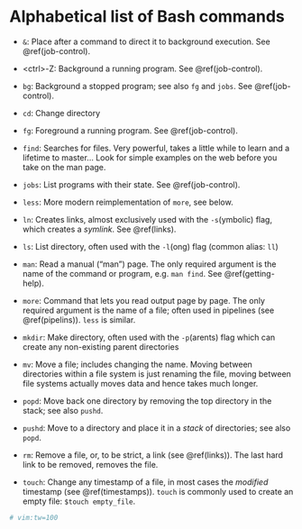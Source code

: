 # Alphabetical list of Bash commands

- `&`: Place after a command to direct it to background execution. See \@ref(job-control).

- &lt;ctrl&gt;-Z: Background a running program. See \@ref(job-control).

- `bg`: Background a stopped program; see also `fg` and `jobs`. See \@ref(job-control).

- `cd`: Change directory

- `fg`: Foreground a running program. See \@ref(job-control).

- `find`: Searches for files. Very powerful, takes a little while to learn and a lifetime to
  master... Look for simple examples on the web before you take on the man page.

- `jobs`: List programs with their state. See \@ref(job-control).

- `less`: More modern reimplementation of `more`, see below.

- `ln`: Creates links, almost exclusively used with the `-s`(ymbolic) flag, which creates a
  *symlink*. See \@ref(links).

- `ls`: List directory, often used with the `-l`(ong) flag (common alias: `ll`)

- `man`: Read a manual ("man") page. The only required argument is the name of the command or
  program, e.g. `man find`. See \@ref(getting-help).

- `more`: Command that lets you read output page by page. The only required argument is the name of
  a file; often used in pipelines (see \@ref(pipelins)). `less` is similar.

- `mkdir`: Make directory, often used with the `-p`(arents) flag which can
  create any non-existing parent directories

- `mv`: Move a file; includes changing the name. Moving between directories within a file system is
  just renaming the file, moving between file systems actually moves data and hence takes much
  longer.

- `popd`: Move back one directory by removing the top directory in the stack; see also `pushd`.
  
- `pushd`: Move to a directory and place it in a *stack* of directories; see also `popd`. 

- `rm`: Remove a file, or, to be strict, a link (see \@ref(links)). The last hard link to be
  removed, removes the file.

- `touch`: Change any timestamp of a file, in most cases the *modified* timestamp (see
  \@ref(timestamps)). `touch` is commonly used to create an empty file: `$touch empty_file`.

```r
# vim:tw=100
```
